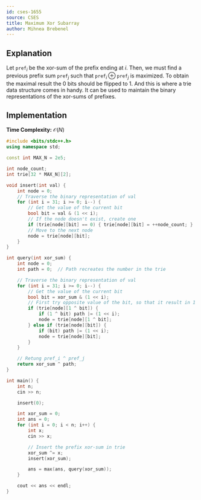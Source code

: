 ```yaml
---
id: cses-1655
source: CSES
title: Maximum Xor Subarray
author: Mihnea Brebenel
---
```


## Explanation

Let $\texttt{pref}_i$ be the xor-sum of the prefix ending at $i$. Then, we must find a previous prefix sum
$\texttt{pref}_j$ such that $\texttt{pref}_i \oplus \texttt{pref}_j$ is maximized. To obtain the maximal result
the $0$ bits should be flipped to $1$. And this is where a trie data structure comes in handy. It can be used
to maintain the binary representations of the xor-sums of prefixes.

## Implementation

**Time Complexity:** $\mathcal{O}(N)$

<LanguageSection>
<CPPSection>

```cpp
#include <bits/stdc++.h>
using namespace std;

const int MAX_N = 2e5;

int node_count;
int trie[32 * MAX_N][2];

void insert(int val) {
	int node = 0;
	// Traverse the binary representation of val
	for (int i = 31; i >= 0; i--) {
		// Get the value of the current bit
		bool bit = val & (1 << i);
		// If the node doesn't exist, create one
		if (trie[node][bit] == 0) { trie[node][bit] = ++node_count; }
		// Move to the next node
		node = trie[node][bit];
	}
}

int query(int xor_sum) {
	int node = 0;
	int path = 0;  // Path recreates the number in the trie

	// Traverse the binary representation of val
	for (int i = 31; i >= 0; i--) {
		// Get the value of the current bit
		bool bit = xor_sum & (1 << i);
		// First try opposite value of the bit, so that it result in 1 in xor
		if (trie[node][1 ^ bit]) {
			if (1 ^ bit) path |= (1 << i);
			node = trie[node][1 ^ bit];
		} else if (trie[node][bit]) {
			if (bit) path |= (1 << i);
			node = trie[node][bit];
		}
	}

	// Retung pref_i ^ pref_j
	return xor_sum ^ path;
}

int main() {
	int n;
	cin >> n;

	insert(0);

	int xor_sum = 0;
	int ans = 0;
	for (int i = 0; i < n; i++) {
		int x;
		cin >> x;

		// Insert the prefix xor-sum in trie
		xor_sum ^= x;
		insert(xor_sum);

		ans = max(ans, query(xor_sum));
	}

	cout << ans << endl;
}
```

</CPPSection>
</LanguageSection>
